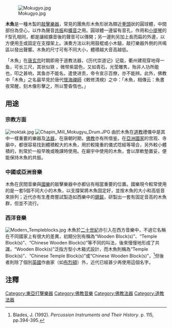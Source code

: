 {{About|宗教法器|乾燥食品|鰹魚乾}}

{{Refimprove|time=2022-05-31T09:42:15+00:00}}
[[File:Mokugyo.jpg|thumb]]

'''木魚'''是一種木製的[[敲擊樂器|敲擊樂器]]，常見的團魚形木魚形狀為類近[[拳頭|拳頭]]狀的圓球體，中間部份為空心，以作為聲音[[共振|共振]]和[[擴音|擴音]]之用。圓球體一邊留有音孔，作用和[[小提琴|小提琴]]的F型孔相同，都是讓經擴音後的聲音可以傳開；另一邊則另加上長而扁的外邊，以方便用[[手|手]]或固定在支撐架上。演奏方法以利用鼓棍或小木鎚，敲打樂器外側的共鳴區以發出聲響。木魚的尺寸可有不同大小，體積越大音高越低。

「木魚」在[[唐玄宗|唐玄宗]]时期即用于道教法器，《历代崇道记》记载，衢州建观穿地得一鱼，可长三尺，其状似铁 ，微带紫碧色，又如青石，光莹雕隽，殆非人功所能也，叩之甚响，其鱼亦不能名，遣使进贡，帝令宣示百僚，亦不能辨。此外，佛教中「木魚」之名最早見於唐代[[懷海禪師|懷海禪師]]《敕修清規》之中：「木魚，相傳云：魚晝夜常醒，刻木像形擊之，所以警昏惰也。」

==用途==
===宗教方面===
[[File:moktak.jpg|thumb]]
[[File:Chapin_Mill_Mokugyu_Drum.JPG|thumb]]
由於木魚在[[道教|道教]]禮儀中是其中一樣重要的樂器及[[法器|法器]]，在唐朝时期，[[佛教|佛教]]亦有所借鉴。在[[亞洲|亞洲]][[國家|國家]]的宫观、寺廟中，都很容易找到體積較大的木魚，用於較隆重的儀式唸經等場合，另外較小體積的，則常於一般早晚或晚課時使用。在廟宇中使用的木魚，會以厚軟墊置妥，便能保持木魚的共振。

===中國或亞洲音樂===
木魚在民間音樂與[[國樂|國樂]]的敲擊樂器中亦都佔有相當重要的位置。國樂現今較常使用的是一套5個不同大小的木魚，以支撐架將木魚固定好，並按木魚的大小和高低音來排列；近代亦有生產商嘗試製造如西樂中的[[鐃鈸_(西樂)|鐃鈸]]，研製出一套有固定音高的木魚群，但並不流行。

===西洋音樂===
[[File:Modern_Templeblocks.jpg|thumb]]
木魚於[[二十世紀|二十世紀]]亦引入在西方音樂中，不過它名稱在不同國家上有很大的差異，初期分別有稱為“Wooden Block(s)”、“Temple Block(s)”、“Chinese Wooden Block(s)”等不同的叫法，後來慢慢地形成了共識，“Wooden Block(s)”泛指方型小木箱式設計，而木魚則稱為“Temple Block(s)”、“Chinese Temple Block(s)”或“Chinese Wooden Block(s)”，<ref>Blades, J. (1992). ''Percussion Instruments and Their History''. p. 115, pp.394-395.</ref>但後者則除了個別[[英國|英國]]作曲家（如[[布烈頓|布烈頓]]）外，近代已經甚少再使用這個名字。

==注釋==
{{reflist}}{{Commons category|Mokugyo|木魚}}{{中国民族乐器}}
{{朝鮮民族樂器}}
{{琉球民族樂器}}
{{越南民族樂器}}
{{日本民族乐器}}

[[Category:東亞打擊樂器|Category:東亞打擊樂器]]
[[Category:佛教音樂|Category:佛教音樂]]
[[Category:佛教法器|Category:佛教法器]]
[[Category:道教法器|Category:道教法器]]